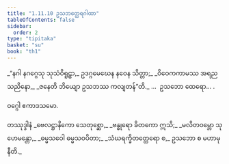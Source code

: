```yaml
---
title: "1.11.10 ဥသဘတ္ထေရဂါထာ"
tableOfContents: false
sidebar:
  order: 2
type: "tipitaka"
basket: "su"
book: "th1"
---
```



<DynamicBreadcrumb />

<Division number="110" book="th1">

<Paragraph number="245" type="verses" book="th1">
_“နဂါ နဂဂ္ဂေသု သုသံဝိရူဠှာ,_  
ဥဒဂ္ဂမေဃေန နဝေန သိတ္တာ;_  
_ဝိဝေကကာမဿ အရညသညိနော,_  
_ဇနေတိ ဘိယျော ဥသဘဿ ကလျတန်”တိ._  


</Paragraph>
</Division>

<Paragraph number="246" type="center" book="th1">
…  ဥသဘော ထေရော… .

  
ဝဂ္ဂေါ ဧကာဒသမော.



</Paragraph>

<Paragraph number="247" type="center" book="th1">
တဿုဒ္ဒါနံ


</Paragraph>

<Paragraph number="248" type="verses" book="th1">
_ဗေလဋ္ဌာနိကော သေတုစ္ဆော,_  
_ဗန္ဓုရော ခိတကော ဣသိ;_  
_မလိတဝမ္ဘော သုဟေမန္တော,_  
_ဓမ္မသဝေါ ဓမ္မသဝပိတာ;_  
_သံဃရက္ခိတတ္ထေရော စ,_  
ဥသဘော စ မဟာမုနီတိ._
</Paragraph>